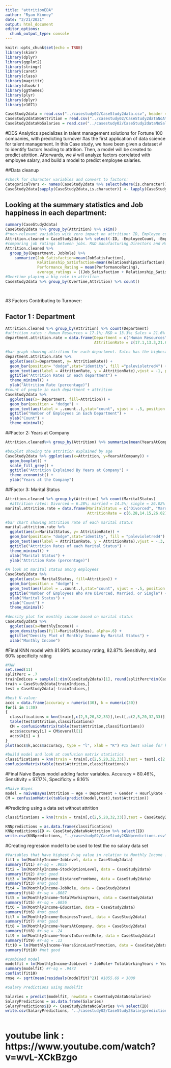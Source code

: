 ```yaml
---
title: "attritionEDA"
author: "Ryan Kinney"
date: "2/21/2021"
output: html_document
editor_options: 
  chunk_output_type: console
---
```


```r
knitr::opts_chunk$set(echo = TRUE)
library(skimr)
library(dplyr)
library(ggplot2)
library(stringr)
library(caret)
library(class)
library(magrittr)
library(dlookr)
library(ggthemes)
library(plyr)
library(dplyr)
library(e1071)
```

```r
CaseStudy2data = read.csv("../casestudy02/CaseStudy2data.csv", header = TRUE) #data set
CaseStudy2dataNoAttrition = read.csv("../casestudy02/CaseStudy2dataNoAttrition.csv", header = TRUE) #no attrition
CaseStudy2dataNoSalaries = read.csv("../casestudy02/CaseStudy2dataNoSalary.csv", header = TRUE) #no salary
```

#DDS Analytics specializes in talent management solutions for Fortune 100 companies, with predicting turnover
#as the first application of data science for talent management. In this Case study, we have been given a dataset 
# to identify factors leading to attrition. Then, a model will be created to predict attrition. Afterwards, we 
# will analyze factors correlated with employee salary, and build a model to predict employee salaries.

##Data cleanup

```r
#check for character variables and convert to factors:
CategoricalVars <- names(CaseStudy2data %>% select(where(is.character)))
CaseStudy2data[sapply(CaseStudy2data,is.character)] <- lapply(CaseStudy2data[sapply(CaseStudy2data, is.character)], as.factor)

```

## Looking at the summary statistics and Job happiness in each department:

```r
summary(CaseStudy2data)
CaseStudy2data %>% group_by(Attrition) %>% skim()
#*non-relevant variables with zero impact on attrition: ID, Employee count, employee number
Attrition.cleaned = CaseStudy2data %>% select(-ID, -EmployeeCount, -EmployeeNumber)
#comparing job ratings between jobs. R&D manufacturing Directors and Human Resources have the highest ratings
Attrition.cleaned %>%
  group_by(Department, JobRole) %>% 
    summarize(Job_Satisfaction=mean(JobSatisfaction),
              Relationship_Satisfaction=mean(RelationshipSatisfaction),
              Performance_Rating = mean(PerformanceRating),
              average_ratings = ((Job_Satisfaction + Relationship_Satisfaction + Performance_Rating)/3))
#Overtime playing a big role in attrition
CaseStudy2data %>% group_by(OverTime,Attrition) %>% count()

 
```
#3 Factors Contributing to Turnover:

## Factor 1 : Department
```r

Attrition.cleaned %>% group_by(Attrition) %>% count(Department) 
#attrition rates : Human Resources = 17.1%; R&D = 13.3%; Sales = 21.6%
department.attrition.rate = data.frame(Department = c("Human Resources", "Research and Development", "Sales"), 
                                       AttritionRate = c(17.1,13.3,21.6))

#bar graph showing attrition for each department. Sales has the highest attrition rate
department.attrition.rate %>% 
  ggplot(aes(x=Department, y= AttritionRate)) + 
  geom_bar(position= "dodge",stat="identity", fill ="palevioletred4") +
  geom_text(aes(label = AttritionRate, y = AttritionRate),vjust = -1, position = position_dodge(width = .9)) +
  ggtitle("Attrition Rates in each department") +
  theme_minimal() +
  ylab("Attrition Rate (percentage)")
#count of people in each department + attrition
CaseStudy2data %>% 
  ggplot(aes(x= Department, fill=Attrition)) +
  geom_bar(position = "dodge") +
  geom_text(aes(label = ..count..),stat="count", vjust = -.5, position = position_dodge(.9)) +
  ggtitle("Number of Employees in Each Department") +
  ylab("Count") +
  theme_minimal()

```

##Factor 2: Years at Company
```r
Attrition.cleaned%>% group_by(Attrition) %>% summarise(mean(YearsAtCompany))

#boxplot showing the attrition explained by age
CaseStudy2data %>% ggplot(aes(x=Attrition, y=YearsAtCompany)) + 
  geom_boxplot() +
  scale_fill_grey() +
  ggtitle("Attrition Explained By Years at Company") +
  theme_economist() +
  ylab("Years at the Company")


```

##Factor 3: Marital Status
```r
Attrition.cleaned %>% group_by(Attrition) %>% count(MaritalStatus)
  #attrition rates: Divorced = 6.28%; married = 14.5%; single = 26.02%
marital.attrition.rate = data.frame(MaritalStatus = c("Divorced", "Married", "Single"), 
                                    AttritionRate = c(6.28,14.15,26.02))

#bar chart showing attrition rate of each marital status                                   
marital.attrition.rate %>% 
  ggplot(aes(x=MaritalStatus, y= AttritionRate)) + 
  geom_bar(position= "dodge",stat="identity", fill = "palevioletred4") +
  geom_text(aes(label = AttritionRate, y = AttritionRate),vjust = -.3, position = position_dodge(width = .9), size = 5) +
  ggtitle("Attrition Rates of each Marital Status") +
  theme_minimal() +
  xlab("Marital Status") +
  ylab("Attrition Rate (percentage)")

#A look at marital status among employees
CaseStudy2data %>% 
  ggplot(aes(x= MaritalStatus, fill=Attrition)) +
  geom_bar(position = "dodge") +
  geom_text(aes(label = ..count..),stat="count", vjust = -.5, position = position_dodge(.9)) +
  ggtitle("Number of Employees Who Are Divorced, Married, or Single") +
  xlab("Marital Status") +
  ylab("Count") +
  theme_minimal()

#density plot for monthly income based on marital status
CaseStudy2data %>% 
  ggplot(aes(x=MonthlyIncome)) + 
  geom_density(aes(fill=MaritalStatus), alpha=.6) + 
  ggtitle("Density Plot of Monthly Income by Marital Status") +
  xlab("Monthly Income")
```



#Final KNN model with 81.99% accuracy rating, 82.87% Sensitivity, and 60% specificity rating

```r

#KNN
set.seed(11)
splitPerc = .7
trainIndices = sample(1:dim(CaseStudy2data)[1], round(splitPerc*dim(CaseStudy2data)[1]))
train = CaseStudy2data[trainIndices,]
test = CaseStudy2data[-trainIndices,]

#best K-value:
accs = data.frame(accuracy = numeric(30), k = numeric(30))
for(i in 1:30)
{
  classifications = knn(train[,c(2,5,20,32,33)],test[,c(2,5,20,32,33)],train$Attrition,prob=TRUE, k=i)
  table(test$Attrition,classifications)
  CM = confusionMatrix(table(test$Attrition,classifications))
  accs$accuracy[i] = CM$overall[1]
  accs$k[i] = i
}
plot(accs$k,accs$accuracy, type = "l", xlab = "K") #15 best value for k but lowers specificity to 50%

#build model and look at confusion matrix statistics
classifications = knn(train = train[,c(2,5,20,32,33)],test = test[,c(2,5,20,32,33)],cl = train$Attrition, prob = TRUE, k =7)
confusionMatrix(table(test$Attrition,classifications))

```


#Final Naive Bayes model adding factor variables. Accuracy = 80.46%, Sensitivity = 97.17%, Specificity = 8.16%

```r
#Naive Bayes
model = naiveBayes(Attrition ~ Age + Department + Gender + HourlyRate + JobLevel + JobSatisfaction + MaritalStatus, data = train)
CM = confusionMatrix(table(predict(model,test),test$Attrition))

```


#Predicting using a data set without attrition

```r
classifications = knn(train = train[,c(2,5,20,32,33)],test = CaseStudy2dataNoAttrition[,c(2,4,19,31,32)], cl = train$Attrition, prob = TRUE, k= 7)

KNNpredictions = as.data.frame(classifications)
KNNpredictions$ID <- CaseStudy2dataNoAttrition %>% select(ID)
write.csv(KNNpredictions, "../casestudy02/CaseStudy2KNNpredictions.csv", quote = FALSE)

```


#Creating regression model to be used to test the no salary data set

```r
#Variables that have highest R-sq value in relation to Monthly Income :
fit1 = lm(MonthlyIncome~JobLevel, data = CaseStudy2data)
summary(fit1) #r-sq = .9055
fit2 = lm(MonthlyIncome~StockOptionLevel, data = CaseStudy2data)
summary(fit2) #not good
fit3 = lm(MonthlyIncome~DistanceFromHome, data = CaseStudy2data)
summary(fit3) #not good
fit4 = lm(MonthlyIncome~JobRole, data = CaseStudy2data)
summary(fit4) #r-sq = .8087
fit5 = lm(MonthlyIncome~TotalWorkingYears, data = CaseStudy2data)
summary(fit5) #r-sq = .6056
fit6 = lm(MonthlyIncome~Education, data = CaseStudy2data)
summary(fit6) #not good
fit7 = lm(MonthlyIncome~BusinessTravel, data = CaseStudy2data)
summary(fit7) #not good
fit8 = lm(MonthlyIncome~YearsAtCompany, data = CaseStudy2data)
summary(fit8) #r-sq = .24
fit9 = lm(MonthlyIncome~YearsInCurrentRole, data = CaseStudy2data)
summary(fit9) #r-sq = .13
fit10 = lm(MonthlyIncome~YearsSinceLastPromotion, data = CaseStudy2data)
summary(fit10) #not good

#combined model
modelfit = lm(MonthlyIncome~JobLevel + JobRole+ TotalWorkingYears + YearsAtCompany + YearsInCurrentRole, data = CaseStudy2data)
summary(modelfit) #r-sq = .9472
confint(fit10)
rmse <- sqrt(mean(residuals(modelfit)^2)) #1055.69 < 3000

#Salary Predictions using modelfit

Salaries = predict(modelfit, newdata = CaseStudy2dataNoSalaries)
SalaryPredictions = as.data.frame(Salaries)
SalaryPredictions$ID <- CaseStudy2dataNoSalaries %>% select(ID)
write.csv(SalaryPredictions, "../casestudy02/CaseStudy2Salarypredictions.csv", quote = FALSE)



```


# youtube link : https://www.youtube.com/watch?v=wvL-XCkBzgo
